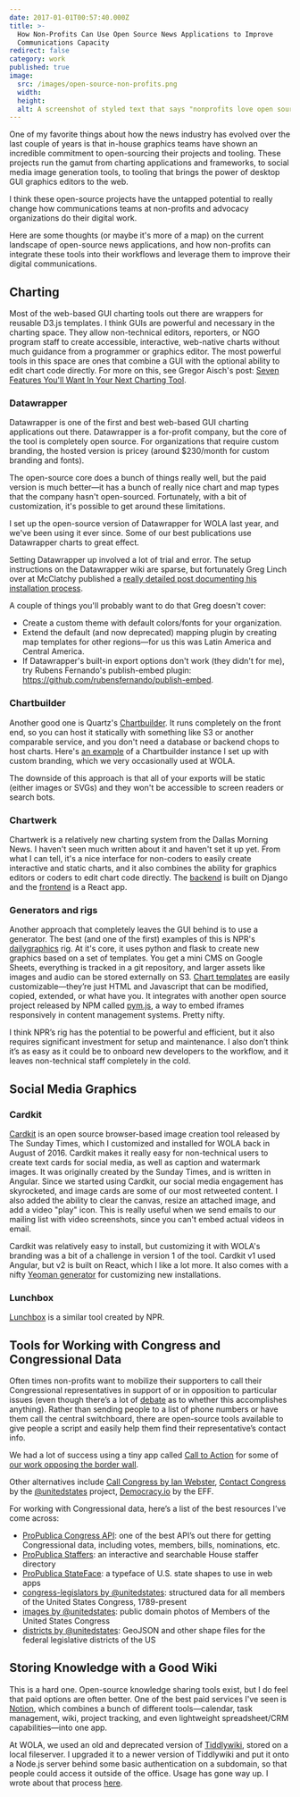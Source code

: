 ```yaml
---
date: 2017-01-01T00:57:40.000Z
title: >-
  How Non-Profits Can Use Open Source News Applications to Improve 
  Communications Capacity
redirect: false
category: work
published: true
image:
  src: /images/open-source-non-profits.png
  width:
  height:
  alt: A screenshot of styled text that says "nonprofits love open source"
---
```


One of my favorite things about how the news industry has evolved over the last couple of years is that in-house graphics teams have shown an incredible commitment to open-sourcing their projects and tooling. These projects run the gamut from charting applications and frameworks, to social media image generation tools, to tooling that brings the power of desktop GUI graphics editors to the web.

I think these open-source projects have the untapped potential to really change how communications teams at non-profits and advocacy organizations do their digital work.

Here are some thoughts (or maybe it's more of a map) on the current landscape of open-source news applications, and how non-profits can integrate these tools into their workflows and leverage them to improve their digital communications.

## Charting

Most of the web-based GUI charting tools out there are wrappers for reusable D3.js templates. I think GUIs are powerful and necessary in the charting space. They allow non-technical editors, reporters, or NGO program staff to create accessible, interactive, web-native charts without much guidance from a programmer or graphics editor. The most powerful tools in this space are ones that combine a GUI with the optional ability to edit chart code directly. For more on this, see Gregor Aisch's post: [Seven Features You'll Want In Your Next Charting Tool](https://www.vis4.net/blog/2015/03/seven-features-youll-wantin-your-next-charting-tool/#expert-custom-javascript-mode).

### Datawrapper

Datawrapper is one of the first and best web-based GUI charting applications out there. Datawrapper is a for-profit company, but the core of the tool is completely open source. For organizations that require custom branding, the hosted version is pricey (around \$230/month for custom branding and fonts).

The open-source core does a bunch of things really well, but the paid version is much better—it has a bunch of really nice chart and map types that the company hasn't open-sourced. Fortunately, with a bit of customization, it's possible to get around these limitations.

I set up the open-source version of Datawrapper for WOLA last year, and we've been using it ever since. Some of our best publications use Datawrapper charts to great effect.

Setting Datawrapper up involved a lot of trial and error. The setup instructions on the Datawrapper wiki are sparse, but fortunately Greg Linch over at McClatchy published a [really detailed post documenting his installation process](http://www.greglinch.com/2016/07/datawrapper-step-by-step-installation-guide-for-ubuntu-on-aws.html).

A couple of things you'll probably want to do that Greg doesn't cover:

- Create a custom theme with default colors/fonts for your organization.
- Extend the default (and now deprecated) mapping plugin by creating map templates for other regions—for us this was Latin America and Central America.
- If Datawrapper's built-in export options don't work (they didn't for me), try Rubens Fernando's publish-embed plugin: https://github.com/rubensfernando/publish-embed.

### Chartbuilder

Another good one is Quartz's [Chartbuilder](https://github.com/Quartz/Chartbuilder). It runs completely on the front end, so you can host it statically with something like S3 or another comparable service, and you don't need a database or backend chops to host charts. Here's [an example](https://interactives.wola.org/chartbuilder/) of a Chartbuilder instance I set up with custom branding, which we very occasionally used at WOLA.

The downside of this approach is that all of your exports will be static (either images or SVGs) and they won't be accessible to screen readers or search bots.

### Chartwerk

Chartwerk is a relatively new charting system from the Dallas Morning News. I haven't seen much written about it and haven't set it up yet. From what I can tell, it's a nice interface for non-coders to easily create interactive and static charts, and it also combines the ability for graphics editors or coders to edit chart code directly. The [backend](https://github.com/DallasMorningNews/django-chartwerk) is built on Django and the [frontend](https://github.com/DallasMorningNews/chartwerk-editor) is a React app.

### Generators and rigs

Another approach that completely leaves the GUI behind is to use a generator. The best (and one of the first) examples of this is NPR's [dailygraphics](https://github.com/nprapps/dailygraphics) rig. At it's core, it uses python and flask to create new graphics based on a set of templates. You get a mini CMS on Google Sheets, everything is tracked in a git repository, and larger assets like images and audio can be stored externally on S3. [Chart templates](https://github.com/nprapps/dailygraphics/tree/master/graphic_templates) are easily customizable—they’re just HTML and Javascript that can be modified, copied, extended, or what have you. It integrates with another open source project released by NPM called [pym.js](http://blog.apps.npr.org/pym.js/), a way to embed iframes responsively in content management systems. Pretty nifty.

I think NPR’s rig has the potential to be powerful and efficient, but it also requires significant investment for setup and maintenance. I also don’t think it’s as easy as it could be to onboard new developers to the workflow, and it leaves non-technical staff completely in the cold.

## Social Media Graphics

### Cardkit

[Cardkit](https://github.com/times/cardkit) is an open source browser-based image creation tool released by The Sunday Times, which I customized and installed for WOLA back in August of 2016. Cardkit makes it really easy for non-technical users to create text cards for social media, as well as caption and watermark images. It was originally created by the Sunday Times, and is written in Angular. Since we started using Cardkit, our social media engagement has skyrocketed, and image cards are some of our most retweeted content. I also added the ability to clear the canvas, resize an attached image, and add a video "play" icon. This is really useful when we send emails to our mailing list with video screenshots, since you can't embed actual videos in email.

<Tweet id="824358393062297600"></Tweet>

Cardkit was relatively easy to install, but customizing it with WOLA's branding was a bit of a challenge in version 1 of the tool. Cardkit v1 used Angular, but v2 is built on React, which I like a lot more. It also comes with a nifty [Yeoman generator](https://www.github.com/times/generator-cardkit) for customizing new installations.

### Lunchbox

[Lunchbox](http://blog.apps.npr.org/lunchbox/) is a similar tool created by NPR.

## Tools for Working with Congress and Congressional Data

Often times non-profits want to mobilize their supporters to call their Congressional representatives in support of or in opposition to particular issues (even though there’s a lot of [debate](https://www.newyorker.com/magazine/2017/03/06/what-calling-congress-achieves) as to whether this accomplishes anything). Rather than sending people to a list of phone numbers or have them call the central switchboard, there are open-source tools available to give people a script and easily help them find their representative’s contact info.

We had a lot of success using a tiny app called [Call to Action](https://github.com/lachlanjc/calltoaction) for some of [our work opposing the border wall](https://interactives.wola.org/stopthewall/).

Other alternatives include [Call Congress by Ian Webster](https://github.com/typpo/call-congress), [Contact Congress](https://github.com/unitedstates/contact-congress) by the [@unitedstates](https://theunitedstates.io/) project, [Democracy.io](https://democracy.io/) by the EFF.

For working with Congressional data, here’s a list of the best resources I’ve come across:

- [ProPublica Congress API](https://projects.propublica.org/api-docs/congress-api/): one of the best API’s out there for getting Congressional data, including votes, members, bills, nominations, etc.
- [ProPublica Staffers](https://github.com/propublica/staffers): an interactive and searchable House staffer directory
- [ProPublica StateFace](https://github.com/propublica/stateface): a typeface of U.S. state shapes to use in web apps
- [congress-legislators by @unitedstates](https://github.com/unitedstates/congress-legislators): structured data for all members of the United States Congress, 1789-present
- [images by @unitedstates](https://github.com/unitedstates/images): public domain photos of Members of the United States Congress
- [districts by @unitedstates](https://github.com/unitedstates/districts): GeoJSON and other shape files for the federal legislative districts of the US

## Storing Knowledge with a Good Wiki

This is a hard one. Open-source knowledge sharing tools exist, but I do feel that paid options are often better. One of the best paid services I've seen is [Notion](https://www.notion.so/), which combines a bunch of different tools—calendar, task management, wiki, project tracking, and even lightweight spreadsheet/CRM capabilities—into one app.

At WOLA, we used an old and deprecated version of [Tiddlywiki](https://tiddlywiki.com/), stored on a local fileserver. I upgraded it to a newer version of Tiddlywiki and put it onto a Node.js server behind some basic authentication on a subdomain, so that people could access it outside of the office. Usage has gone way up. I wrote about that process [here](/posts/installing-node-tiddlywiki-on-an-ubuntu-vps/).
